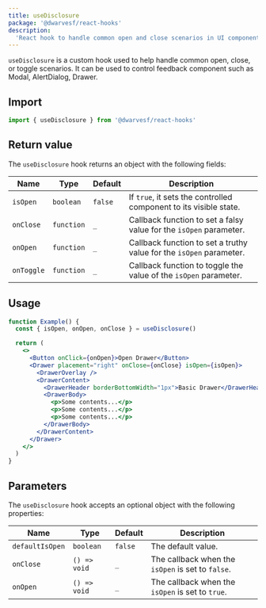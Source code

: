 ```yaml
---
title: useDisclosure
package: '@dwarvesf/react-hooks'
description:
  'React hook to handle common open and close scenarios in UI components.'
---
```


`useDisclosure` is a custom hook used to help handle common open, close, or
toggle scenarios. It can be used to control feedback component such as Modal,
AlertDialog, Drawer.

## Import

```js
import { useDisclosure } from '@dwarvesf/react-hooks'
```

## Return value

The `useDisclosure` hook returns an object with the following fields:

| Name       | Type       | Default | Description                                                         |
| ---------- | ---------- | ------- | ------------------------------------------------------------------- |
| `isOpen`   | `boolean`  | `false` | If `true`, it sets the controlled component to its visible state.   |
| `onClose`  | `function` | `_`     | Callback function to set a falsy value for the `isOpen` parameter.  |
| `onOpen`   | `function` | `_`     | Callback function to set a truthy value for the `isOpen` parameter. |
| `onToggle` | `function` | `_`     | Callback function to toggle the value of the `isOpen` parameter.    |

## Usage

```jsx
function Example() {
  const { isOpen, onOpen, onClose } = useDisclosure()

  return (
    <>
      <Button onClick={onOpen}>Open Drawer</Button>
      <Drawer placement="right" onClose={onClose} isOpen={isOpen}>
        <DrawerOverlay />
        <DrawerContent>
          <DrawerHeader borderBottomWidth="1px">Basic Drawer</DrawerHeader>
          <DrawerBody>
            <p>Some contents...</p>
            <p>Some contents...</p>
            <p>Some contents...</p>
          </DrawerBody>
        </DrawerContent>
      </Drawer>
    </>
  )
}
```

## Parameters

The `useDisclosure` hook accepts an optional object with the following
properties:

| Name            | Type         | Default | Description                                       |
| --------------- | ------------ | ------- | ------------------------------------------------- |
| `defaultIsOpen` | `boolean`    | `false` | The default value.                                |
| `onClose`       | `() => void` | `_`     | The callback when the `isOpen` is set to `false`. |
| `onOpen`        | `() => void` | `_`     | The callback when the `isOpen` is set to `true`.  |
